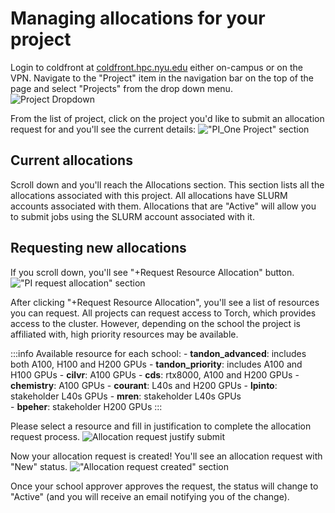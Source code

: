 
# Managing allocations for your project

Login to coldfront at [coldfront.hpc.nyu.edu](https://coldfront.hpc.nyu.edu) either on-campus or on the VPN. Navigate to the "Project" item in the navigation bar on the top of the page and select "Projects" from the drop down menu.<br/>
![Project Dropdown](./static/project_dropdown.png)

From the list of project, click on the project you'd like to submit an allocation request for and you'll see the current details:
!["PI_One Project" section](./static/PI_one_project.png)

## Current allocations
Scroll down and you'll reach the Allocations section. This section lists all the allocations associated with this project. All allocations have SLURM accounts associated with them. Allocations that are "Active" will allow you to submit jobs using the SLURM account associated with it.

## Requesting new allocations
If you scroll down, you'll see "+Request Resource Allocation" button.
!["PI request allocation" section](./static/PI_request_allocation.png)

After clicking "+Request Resource Allocation", you'll see a list of resources you can request. All projects can request access to Torch, which provides access to the cluster. However, depending on the school the project is affiliated with, high priority resources may be available.

:::info Available resource for each school:
<Tabs>
  <TabItem value="tandon" label="Tandon" default>
    -   **tandon_advanced**: includes both A100, H100 and H200 GPUs
    -   **tandon_priority**: includes A100 and H100 GPUs
  </TabItem>
  <TabItem value="arts-sciences" label="Arts & Sciences">
    -   **cilvr**: A100 GPUs
    -   **cds**: rtx8000, A100 and H200 GPUs
    -   **chemistry**: A100 GPUs
  </TabItem>
  <TabItem value="courant" label="Courant Institute of Mathematical Sciences">
    -   **courant**: L40s and H200 GPUs 
    -   **lpinto**: stakeholder L40s GPUs
    -   **mren**: stakeholder L40s GPUs    
    -   **bpeher**: stakeholder H200 GPUs
  </TabItem>
</Tabs>
:::

Please select a resource and fill in justification to complete the allocation request process.
![Allocation request justify submit](./static/allocation_request_submit.png)

Now your allocation request is created! You'll see an allocation request with "New" status.
!["Allocation request created" section](./static/allocation_request_created.png)

Once your school approver approves the request, the status will change to "Active" (and you will receive an email notifying you of the change). 

